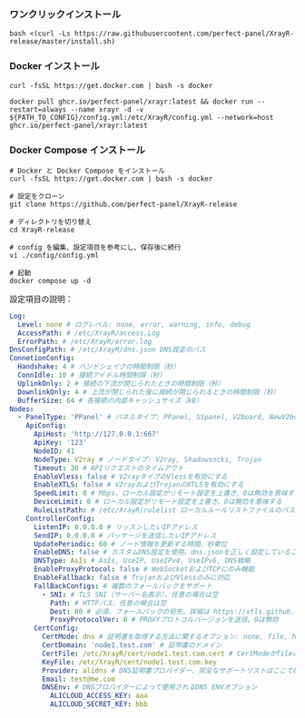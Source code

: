 ### ワンクリックインストール

```shell
bash <(curl -Ls https://raw.githubusercontent.com/perfect-panel/XrayR-release/master/install.sh)
```

### Docker インストール

```
curl -fsSL https://get.docker.com | bash -s docker

docker pull ghcr.io/perfect-panel/xrayr:latest && docker run --restart=always --name xrayr -d -v ${PATH_TO_CONFIG}/config.yml:/etc/XrayR/config.yml --network=host ghcr.io/perfect-panel/xrayr:latest
```

### Docker Compose インストール

```
# Docker と Docker Compose をインストール
curl -fsSL https://get.docker.com | bash -s docker

# 設定をクローン
git clone https://github.com/perfect-panel/XrayR-release

# ディレクトリを切り替え
cd XrayR-release

# config を編集、設定項目を参考にし、保存後に続行
vi ./config/config.yml

# 起動
docker compose up -d
```

設定項目の説明：

```yaml
Log:
  Level: none # ログレベル: none, error, warning, info, debug
  AccessPath: # /etc/XrayR/access.Log
  ErrorPath: # /etc/XrayR/error.log
DnsConfigPath: # /etc/XrayR/dns.json DNS設定のパス
ConnetionConfig:
  Handshake: 4 # ハンドシェイクの時間制限（秒）
  ConnIdle: 10 # 接続アイドル時間制限（秒）
  UplinkOnly: 2 # 接続の下流が閉じられたときの時間制限（秒）
  DownlinkOnly: 4 # 上流が閉じられた後に接続が閉じられるときの時間制限（秒）
  BufferSize: 64 # 各接続の内部キャッシュサイズ（kB）
Nodes:
  - PanelType: 'PPanel' # パネルタイプ: PPanel, SSpanel, V2board, NewV2board, PMpanel, Proxypanel, V2RaySocks
    ApiConfig:
      ApiHost: 'http://127.0.0.1:667'
      ApiKey: '123'
      NodeID: 41
      NodeType: V2ray # ノードタイプ: V2ray, Shadowsocks, Trojan
      Timeout: 30 # APIリクエストのタイムアウト
      EnableVless: false # V2rayタイプのVlessを有効にする
      EnableXTLS: false # V2rayおよびTrojanのXTLSを有効にする
      SpeedLimit: 0 # Mbps、ローカル設定がリモート設定を上書き、0は無効を意味する
      DeviceLimit: 0 # ローカル設定がリモート設定を上書き、0は無効を意味する
      RuleListPath: # /etc/XrayR/rulelist ローカルルールリストファイルのパス
    ControllerConfig:
      ListenIP: 0.0.0.0 # リッスンしたいIPアドレス
      SendIP: 0.0.0.0 # パッケージを送信したいIPアドレス
      UpdatePeriodic: 60 # ノード情報を更新する時間、秒単位
      EnableDNS: false # カスタムDNS設定を使用、dns.jsonを正しく設定していることを確認してください
      DNSType: AsIs # AsIs, UseIP, UseIPv4, UseIPv6, DNS戦略
      EnableProxyProtocol: false # WebSocketおよびTCPにのみ機能
      EnableFallback: false # TrojanおよびVlessのみに対応
      FallBackConfigs: # 複数のフォールバックをサポート
        - SNI: # TLS SNI（サーバー名表示）、任意の場合は空
          Path: # HTTPパス、任意の場合は空
          Dest: 80 # 必須、フォールバックの宛先、詳細は https://xtls.github.io/config/fallback/ を確認
          ProxyProtocolVer: 0 # PROXYプロトコルバージョンを送信、0は無効
      CertConfig:
        CertMode: dns # 証明書を取得する方法に関するオプション: none, file, http, dns。 "none"を選択すると、tls設定が強制的に無効になります。
        CertDomain: 'node1.test.com' # 証明書のドメイン
        CertFile: /etc/XrayR/cert/node1.test.com.cert # CertModeがfileの場合に提供
        KeyFile: /etc/XrayR/cert/node1.test.com.key
        Provider: alidns # DNS証明書プロバイダー、完全なサポートリストはここで確認: https://go-acme.github.io/lego/dns/
        Email: test@me.com
        DNSEnv: # DNSプロバイダーによって使用されるDNS ENVオプション
          ALICLOUD_ACCESS_KEY: aaa
          ALICLOUD_SECRET_KEY: bbb
```


<Giscus />
